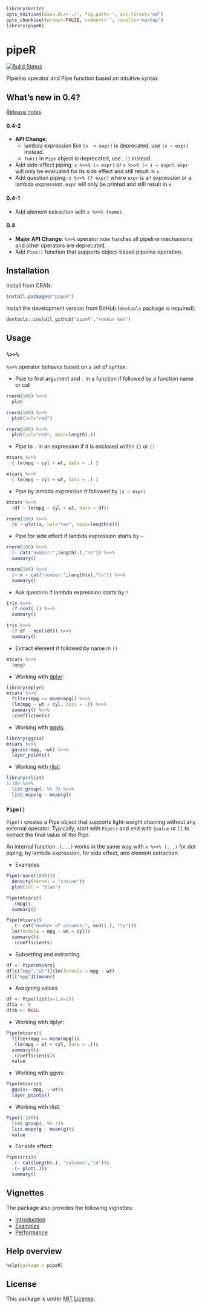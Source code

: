 ```r
library(knitr)
opts_knit$set(base.dir='./', fig.path='', out.format='md')
opts_chunk$set(prompt=FALSE, comment='', results='markup')
library(pipeR)
```

# pipeR

[![Build Status](https://travis-ci.org/renkun-ken/pipeR.png?branch=master)](https://travis-ci.org/renkun-ken/pipeR)

Pipeline operator and Pipe function based on intuitive syntax

## What's new in 0.4?

[Release notes](https://github.com/renkun-ken/pipeR/releases)

#### 0.4-2

- **API Change**: 
    * lambda expression like `(x -> expr)` is deprecated, use `(x ~ expr)` instead.
    * `fun()` in `Pipe` object is deprecated, use `.()` instead.
- Add side-effect piping: `x %>>% (~ expr)` or `x %>>% (~ i ~ expr)`. `expr` will only be evaluated for its side effect and still result in `x`.
- Add question piping: `x %>>% (? expr)` where `expr` is an expression or a lambda expression. `expr` will only be printed and still result in `x`.

#### 0.4-1

- Add element extraction with `x %>>% (name)`.

#### 0.4

- **Major API Change**: `%>>%` operator now handles all pipeline mechanisms and other operators are deprecated.
- Add `Pipe()` function that supports object-based pipeline operation.

## Installation

Install from CRAN:

```r
install.packages("pipeR")
```

Install the development version from GitHub (`devtools` package is required):

```r
devtools::install_github("pipeR","renkun-ken")
```

## Usage

### `%>>%`

`%>>%` operator behaves based on a set of syntax:

* Pipe to first argument and `.` in a function if followed by a function name or call

```r
rnorm(100) %>>%
  plot
```

```r
rnorm(100) %>>%
  plot(col="red")
```

```r
rnorm(100) %>>%
  plot(col="red", main=length(.))
```

* Pipe to `.` in an expression if it is enclosed within `{}` or `()`

```r
mtcars %>>%
  { lm(mpg ~ cyl + wt, data = .) }
```

```r
mtcars %>>%
  ( lm(mpg ~ cyl + wt, data = .) )
```

* Pipe by lambda expression if followed by `(x ~ expr)`

```r
mtcars %>>%
  (df ~ lm(mpg ~ cyl + wt, data = df))
```

```r
rnorm(100) %>>%
  (x ~ plot(x, col="red", main=length(x)))
```

* Pipe for side effect if lambda expression starts by `~`

```r
rnorm(100) %>>%
  (~ cat("number:",length(.),"\n")) %>>%
  summary()
```

```r
rnorm(100) %>>%
  (~ x ~ cat("number:",length(x),"\n")) %>>%
  summary()
```

* Ask question if lambda expression starts by `?`

```r
iris %>>% 
  (? ncol(.)) %>>%
  summary()
```

```r
iris %>>% 
  (? df ~ ncol(df)) %>>%
  summary()
```

* Extract element if followed by name in `()`

```r
mtcars %>>%
  (mpg)
```

* Working with [dplyr](https://github.com/hadley/dplyr/):

```r
library(dplyr)
mtcars %>>%
  filter(mpg <= mean(mpg)) %>>%
  (lm(mpg ~ wt + cyl, data = .)) %>>%
  summary() %>>%
  (coefficients)
```

* Working with [ggvis](http://ggvis.rstudio.com/):

```r
library(ggvis)
mtcars %>>%
  ggvis(~mpg, ~wt) %>>%
  layer_points()
```

* Working with [rlist](http://renkun.me/rlist/):

```r
library(rlist)
1:100 %>>%
  list.group(. %% 3) %>>%
  list.mapv(g ~ mean(g))
```

### `Pipe()`

`Pipe()` creates a Pipe object that supports light-weight chaining without any external operator. Typically, start with `Pipe()` and end with `$value` or `[]` to extract the final value of the Pipe. 

An internal function `.(...)` works in the same way with `x %>>% (...)` for dot piping, by lambda expression, for side effect, and element extraction.

* Examples

```r
Pipe(rnorm(1000))$
  density(kernel = "cosine")$
  plot(col = "blue")
```

```r
Pipe(mtcars)$
  .(mpg)$
  summary()
```

```r
Pipe(mtcars)$
  .(~ cat("number of columns:", ncol(.), "\n"))$
  lm(formula = mpg ~ wt + cyl)$
  summary()$
  .(coefficients)
```

* Subsetting and extracting

```r
df <- Pipe(mtcars)
df[c("mpg","wt")]$lm(formula = mpg ~ wt)
df[["mpg"]]$mean()
```

* Assigning values

```r
df <- Pipe(list(a=1,b=2))
df$a <- 0
df$b <- NULL
```

* Working with dplyr:

```r
Pipe(mtcars)$
  filter(mpg >= mean(mpg))$
  .(lm(mpg ~ wt + cyl, data = .))$
  summary()$
  .(coefficients)$
  value
```

* Working with ggvis:

```r
Pipe(mtcars)$
  ggvis(~ mpg, ~ wt)$
  layer_points()
```

* Working with rlist:

```r
Pipe(1:100)$
  list.group(. %% 3)$
  list.mapv(g ~ mean(g))$
  value
```

* For side effect:

```r
Pipe(iris)$
  .(~ cat(length(.), "columns","\n"))$
  .(~ plot(.))$
  summary()
```

## Vignettes

The package also provides the following vignettes:

- [Introduction](http://cran.r-project.org/web/packages/pipeR/vignettes/Introduction.html)
- [Examples](http://cran.r-project.org/web/packages/pipeR/vignettes/Examples.html)
- [Performance](http://cran.r-project.org/web/packages/pipeR/vignettes/Performance.html)


## Help overview

```r
help(package = pipeR)
```

## License

This package is under [MIT License](http://opensource.org/licenses/MIT).
